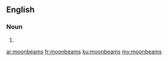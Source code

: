 ==English==

===Noun===
{{head|en}}

# {{plural of|moonbeam}}

[[ar:moonbeams]]
[[fr:moonbeams]]
[[ku:moonbeams]]
[[my:moonbeams]]